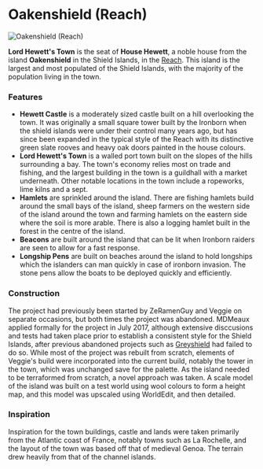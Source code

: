 

# Oakenshield (Reach)

<Image src="https://cdn.sanity.io/images/1as7cn02/production/9a11c6a15a70709058c4fca553240999c628d71e-1920x1080.jpg?w=976&h=350&fit=crop&crop=center&auto=format" alt="Oakenshield (Reach)" width={976} height={350}  />

<ProjectDetails
  floatRight
  region="Reach"
  house="House Hewett"
  type="Landmark"
  status="Completed"
  warp="/warp lordhewettstown"
  projectLead="MDMeaux"
  dateStarted="July 1, 2017"
  dateCompleted="July 1, 2017"
/>

**Lord Hewett's Town** is the seat of **House Hewett**, a noble house from the island **Oakenshield** in the Shield Islands, in the [Reach](https://westeroscraft.com/wiki/reach). This island is the largest and most populated of the Shield Islands, with the majority of the population living in the town.

### Features

* **Hewett Castle** is a moderately sized castle built on a hill overlooking the town. It was originally a small square tower built by the Ironborn when the shield islands were under their control many years ago, but has since been expanded in the typical style of the Reach with its distinctive green slate rooves and heavy oak doors painted in the house colours.
* **Lord Hewett's Town** is a walled port town built on the slopes of the hills surrounding a bay. The town's economy relies most on trade and fishing, and the largest building in the town is a guildhall with a market underneath. Other notable locations in the town include a ropeworks, lime kilns and a sept.
* **Hamlets** are sprinkled around the island. There are fishing hamlets build around the small bays of the island, sheep farmers on the western side of the island around the town and farming hamlets on the eastern side where the soil is more arable. There is also a logging hamlet built in the forest in the centre of the island.
* **Beacons** are built around the island that can be lit when Ironborn raiders are seen to allow for a fast response.
* **Longship Pens** are built on beaches around the island to hold longships which the islanders can man quickly in case of ironborn invasion. The stone pens allow the boats to be deployed quickly and efficiently.

### Construction

The project had previously been started by ZeRamenGuy and Veggie on separate occasions, but both times the project was abandoned. MDMeaux applied formally for the project in July 2017, although extensive disccusions and tests had taken place prior to establish a consistent style for the Shield Islands, after previous abandoned projects such as [Greyshield](https://westeroscraft.com/wiki/reach/grimston-greyshield) had failed to do so. While most of the project was rebuilt from scratch, elements of Veggie's build were incorporated into the current build, notably the tower in the town, which was unchanged save for the palette. As the island needed to be terraformed from scratch, a novel approach was taken. A scale model of the island was built on a test world using wool colours to form a height map, and this model was upscaled using WorldEdit, and then detailed.

### Inspiration

Inspiration for the town buildings, castle and lands were taken primarily from the Atlantic coast of France, notably towns such as La Rochelle, and the layout of the town was based off that of medieval Genoa. The terrain drew heavily from that of the channel islands.
